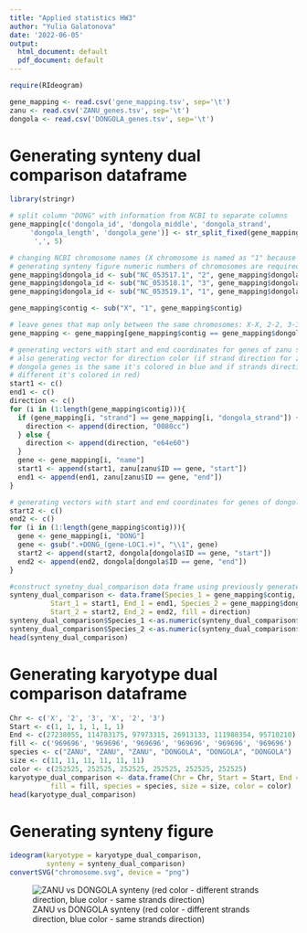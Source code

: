 ```yaml
---
title: "Applied statistics HW3"
author: "Yulia Galatonova"
date: '2022-06-05'
output:
  html_document: default
  pdf_document: default
---
```


```r
require(RIdeogram)

gene_mapping <- read.csv('gene_mapping.tsv', sep='\t')
zanu <- read.csv('ZANU_genes.tsv', sep='\t')
dongola <- read.csv('DONGOLA_genes.tsv', sep='\t')
```

# Generating synteny dual comparison dataframe

```r
library(stringr)

# split column "DONG" with information from NCBI to separate columns
gene_mapping[c('dongola_id', 'dongola_middle', 'dongola_strand', 
     'dongola_length', 'dongola_gene')] <- str_split_fixed(gene_mapping$DONG, 
      ',', 5)

# changing NCBI chromosome names (X chromosome is named as "1" because for
# generating synteny figure numeric numbers of chromosomes are required)
gene_mapping$dongola_id <- sub("NC_053517.1", "2", gene_mapping$dongola_id)
gene_mapping$dongola_id <- sub("NC_053518.1", "3", gene_mapping$dongola_id)
gene_mapping$dongola_id <- sub("NC_053519.1", "1", gene_mapping$dongola_id)

gene_mapping$contig <- sub("X", "1", gene_mapping$contig)

# leave genes that map only between the same chromosomes: X-X, 2-2, 3-3
gene_mapping <- gene_mapping[gene_mapping$contig == gene_mapping$dongola_id, ]

# generating vectors with start and end coordinates for genes of zanu species
# also generating vector for direction color (if strand direction for zanu and 
# dongola genes is the same it's colored in blue and if strands direction is 
# different it's colored in red)
start1 <- c()
end1 <- c()
direction <- c()
for (i in (1:length(gene_mapping$contig))){
  if (gene_mapping[i, "strand"] == gene_mapping[i, "dongola_strand"]) {
    direction <- append(direction, "0080cc")
  } else {
    direction <- append(direction, "e64e60")
  }
  gene <- gene_mapping[i, "name"]
  start1 <- append(start1, zanu[zanu$ID == gene, "start"])
  end1 <- append(end1, zanu[zanu$ID == gene, "end"])
}

# generating vectors with start and end coordinates for genes of dongola species
start2 <- c()
end2 <- c()
for (i in (1:length(gene_mapping$contig))){
  gene <- gene_mapping[i, "DONG"]
  gene <- gsub(".+DONG_(gene-LOC1.+)", "\\1", gene)
  start2 <- append(start2, dongola[dongola$ID == gene, "start"])
  end2 <- append(end2, dongola[dongola$ID == gene, "end"])
}

#construct synetny_dual_comparison data frame using previously generated vectors
synteny_dual_comparison <- data.frame(Species_1 = gene_mapping$contig, 
          Start_1 = start1, End_1 = end1, Species_2 = gene_mapping$dongola_id, 
          Start_2 = start2, End_2 = end2, fill = direction)
synteny_dual_comparison$Species_1 <-as.numeric(synteny_dual_comparison$Species_1)
synteny_dual_comparison$Species_2 <-as.numeric(synteny_dual_comparison$Species_2)
head(synteny_dual_comparison)
```

# Generating karyotype dual comparison dataframe

```r
Chr <- c('X', '2', '3', 'X', '2', '3')
Start <- c(1, 1, 1, 1, 1, 1)
End <- c(27238055, 114783175, 97973315, 26913133, 111988354, 95710210)
fill <- c('969696', '969696', '969696', '969696', '969696', '969696')
species <- c("ZANU", "ZANU", "ZANU", "DONGOLA", "DONGOLA", "DONGOLA")
size <- c(11, 11, 11, 11, 11, 11)
color <- c(252525, 252525, 252525, 252525, 252525, 252525)
karyotype_dual_comparison <- data.frame(Chr = Chr, Start = Start, End = End, 
          fill = fill, species = species, size = size, color = color)
head(karyotype_dual_comparison)
```

# Generating synteny figure

```r
ideogram(karyotype = karyotype_dual_comparison, 
         synteny = synteny_dual_comparison)
convertSVG("chromosome.svg", device = "png")
```

![ZANU vs DONGOLA synteny (red color - different strands direction, blue color - same strands direction)](chromosome1.png)